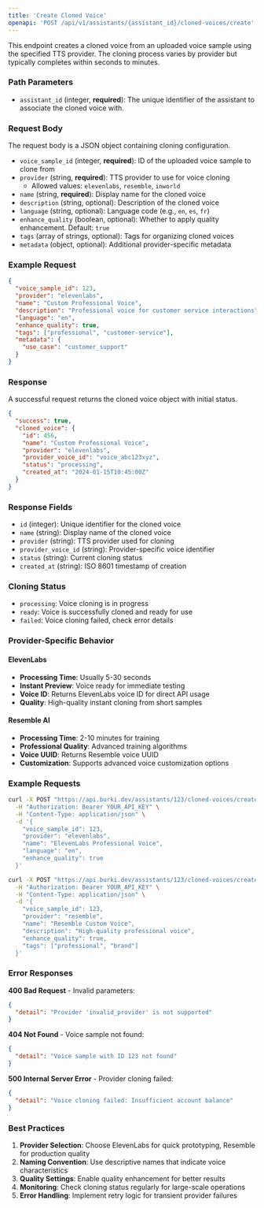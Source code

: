 ```yaml
---
title: 'Create Cloned Voice'
openapi: 'POST /api/v1/assistants/{assistant_id}/cloned-voices/create'
---
```


This endpoint creates a cloned voice from an uploaded voice sample using the specified TTS provider. The cloning process varies by provider but typically completes within seconds to minutes.

### Path Parameters

- `assistant_id` (integer, **required**): The unique identifier of the assistant to associate the cloned voice with.

### Request Body

The request body is a JSON object containing cloning configuration.

- `voice_sample_id` (integer, **required**): ID of the uploaded voice sample to clone from
- `provider` (string, **required**): TTS provider to use for voice cloning
  - Allowed values: `elevenlabs`, `resemble`, `inworld`
- `name` (string, **required**): Display name for the cloned voice
- `description` (string, optional): Description of the cloned voice
- `language` (string, optional): Language code (e.g., `en`, `es`, `fr`)
- `enhance_quality` (boolean, optional): Whether to apply quality enhancement. Default: `true`
- `tags` (array of strings, optional): Tags for organizing cloned voices
- `metadata` (object, optional): Additional provider-specific metadata

### Example Request

```json Request
{
  "voice_sample_id": 123,
  "provider": "elevenlabs",
  "name": "Custom Professional Voice",
  "description": "Professional voice for customer service interactions",
  "language": "en",
  "enhance_quality": true,
  "tags": ["professional", "customer-service"],
  "metadata": {
    "use_case": "customer_support"
  }
}
```

### Response

A successful request returns the cloned voice object with initial status.

```json Response
{
  "success": true,
  "cloned_voice": {
    "id": 456,
    "name": "Custom Professional Voice",
    "provider": "elevenlabs",
    "provider_voice_id": "voice_abc123xyz",
    "status": "processing",
    "created_at": "2024-01-15T10:45:00Z"
  }
}
```

### Response Fields

- `id` (integer): Unique identifier for the cloned voice
- `name` (string): Display name of the cloned voice
- `provider` (string): TTS provider used for cloning
- `provider_voice_id` (string): Provider-specific voice identifier
- `status` (string): Current cloning status
- `created_at` (string): ISO 8601 timestamp of creation

### Cloning Status

- `processing`: Voice cloning is in progress
- `ready`: Voice is successfully cloned and ready for use
- `failed`: Voice cloning failed, check error details

### Provider-Specific Behavior

#### ElevenLabs
- **Processing Time**: Usually 5-30 seconds
- **Instant Preview**: Voice ready for immediate testing
- **Voice ID**: Returns ElevenLabs voice ID for direct API usage
- **Quality**: High-quality instant cloning from short samples

#### Resemble AI
- **Processing Time**: 2-10 minutes for training
- **Professional Quality**: Advanced training algorithms
- **Voice UUID**: Returns Resemble voice UUID
- **Customization**: Supports advanced voice customization options

### Example Requests

```bash ElevenLabs Voice Cloning
curl -X POST "https://api.burki.dev/assistants/123/cloned-voices/create" \
  -H "Authorization: Bearer YOUR_API_KEY" \
  -H "Content-Type: application/json" \
  -d '{
    "voice_sample_id": 123,
    "provider": "elevenlabs",
    "name": "ElevenLabs Professional Voice",
    "language": "en",
    "enhance_quality": true
  }'
```

```bash Resemble AI Voice Cloning
curl -X POST "https://api.burki.dev/assistants/123/cloned-voices/create" \
  -H "Authorization: Bearer YOUR_API_KEY" \
  -H "Content-Type: application/json" \
  -d '{
    "voice_sample_id": 123,
    "provider": "resemble",
    "name": "Resemble Custom Voice",
    "description": "High-quality professional voice",
    "enhance_quality": true,
    "tags": ["professional", "brand"]
  }'
```

### Error Responses

**400 Bad Request** - Invalid parameters:
```json
{
  "detail": "Provider 'invalid_provider' is not supported"
}
```

**404 Not Found** - Voice sample not found:
```json
{
  "detail": "Voice sample with ID 123 not found"
}
```

**500 Internal Server Error** - Provider cloning failed:
```json
{
  "detail": "Voice cloning failed: Insufficient account balance"
}
```

### Best Practices

1. **Provider Selection**: Choose ElevenLabs for quick prototyping, Resemble for production quality
2. **Naming Convention**: Use descriptive names that indicate voice characteristics
3. **Quality Settings**: Enable quality enhancement for better results
4. **Monitoring**: Check cloning status regularly for large-scale operations
5. **Error Handling**: Implement retry logic for transient provider failures

